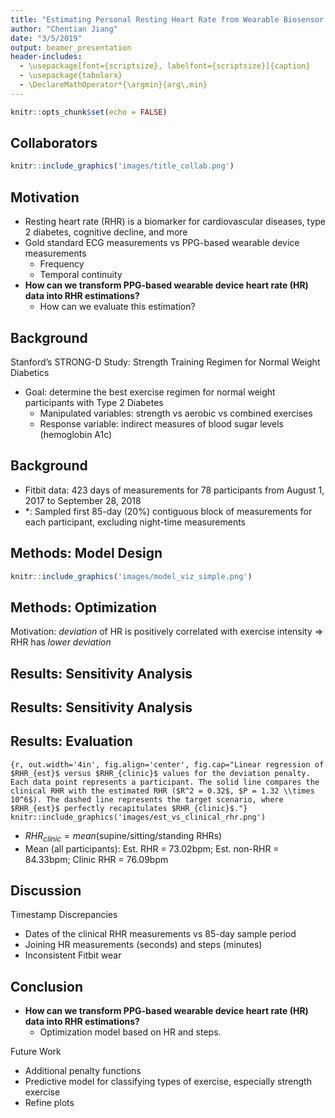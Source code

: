 ```yaml
---
title: "Estimating Personal Resting Heart Rate from Wearable Biosensor Data"
author: "Chentian Jiang"
date: "3/5/2019"
output: beamer_presentation
header-includes:
  - \usepackage[font={scriptsize}, labelfont={scriptsize}]{caption}
  - \usepackage{tabularx}
  - \DeclareMathOperator*{\argmin}{arg\,min}
---
```


```r
knitr::opts_chunk$set(echo = FALSE)
```

## Collaborators
```r
knitr::include_graphics('images/title_collab.png')
```

## Motivation
- Resting heart rate (RHR) is a biomarker for cardiovascular diseases, type 2 diabetes, cognitive decline, and more
- Gold standard ECG measurements vs PPG-based wearable device measurements
  - Frequency
  - Temporal continuity
- **How can we transform PPG-based wearable device heart rate (HR) data into RHR estimations?**
  - How can we evaluate this estimation?

## Background
Stanford's STRONG-D Study: Strength Training Regimen for Normal Weight Diabetics

- Goal: determine the best exercise regimen for normal weight participants with Type 2 Diabetes
  - Manipulated variables: strength vs aerobic vs combined exercises
  - Response variable: indirect measures of blood sugar levels (hemoglobin A1c)
  
## Background
\begin{table}
\caption{\label{table:dataset_description} Strong-D features used for RHR estimation.}
\begin{tabular}{p{2.3cm}|p{5.7cm}}
\hline
Data Set & Features\\
\hline
Fitbit/Fitabase: HR* & Participant ID, timestamp (seconds), HR (bpm)\\
\hline
Fitbit/Fitabase: Steps & Participant ID, timestamp (minutes), num. steps\\
\hline
%iPad Sign-In & Participant ID, timestamp (date), study arm (strength/aerobic/combined)\\
%\hline
Clinic & Participant ID, timestamp (date), supine HR (bpm), sitting HR (bpm), standing HR (bpm) \\
\hline
\end{tabular}
%\vspace{-5mm}
\end{table}

- Fitbit data: 423 days of measurements for 78 participants from August 1, 2017 to September 28, 2018
- *: Sampled first 85-day (20%) contiguous block of measurements for each participant, excluding night-time measurements

## Methods: Model Design

```r
knitr::include_graphics('images/model_viz_simple.png')
```

## Methods: Optimization
Motivation: *deviation* of HR is positively correlated with exercise intensity $\Rightarrow$ RHR has _lower_ *deviation*

\begin{align*}
n^*,m^* &= \argmin_{n,m}SD(S_{n,m}) \\
n &\in \{x \in \mathbb{Z}: 0 \leq x \leq 1000 \text{ and } x \bmod 10 = 0\} \\
m &\in \{x \in \mathbb{Z}: 1 \leq x \leq 120\}
\end{align*}

## Results: Sensitivity Analysis
\begin{figure}
	\centering
	\includegraphics[width=0.7\textwidth]{images/step_window_sensitivity.png}
	\caption{Sensitivity analysis of the mean RHR estimates over all participants for each step value (top) and time window size (bottom) while respectively holding the optimum window size and optimum step value constant.}
\end{figure}

## Results: Sensitivity Analysis
\begin{figure}
	\centering
	\includegraphics[width=0.7\textwidth]{images/step_window_sensitivity_withSD.png}
\end{figure}

## Results: Evaluation
```{r, out.width='4in', fig.align='center', fig.cap="Linear regression of $RHR_{est}$ versus $RHR_{clinic}$ values for the deviation penalty. Each data point represents a participant. The solid line compares the clinical RHR with the estimated RHR ($R^2 = 0.32$, $P = 1.32 \\times 10^6$). The dashed line represents the target scenario, where $RHR_{est}$ perfectly recapitulates $RHR_{clinic}$."}
knitr::include_graphics('images/est_vs_clinical_rhr.png')
```

- $RHR_{clinic} = mean(\text{supine/sitting/standing RHRs})$
- Mean (all participants): Est. RHR = 73.02bpm; Est. non-RHR = 84.33bpm; Clinic RHR = 76.09bpm
<!-- - $MAE = \frac{1}{N} \sum |y - \hat{y}| = 7.53$bpm -->

## Discussion
Timestamp Discrepancies

- Dates of the clinical RHR measurements vs 85-day sample period
- Joining HR measurements (seconds) and steps (minutes)
- Inconsistent Fitbit wear

## Conclusion

- **How can we transform PPG-based wearable device heart rate (HR) data into RHR estimations?**
  - Optimization model based on HR and steps.
  
Future Work

- Additional penalty functions
- Predictive model for classifying types of exercise, especially strength exercise
- Refine plots
